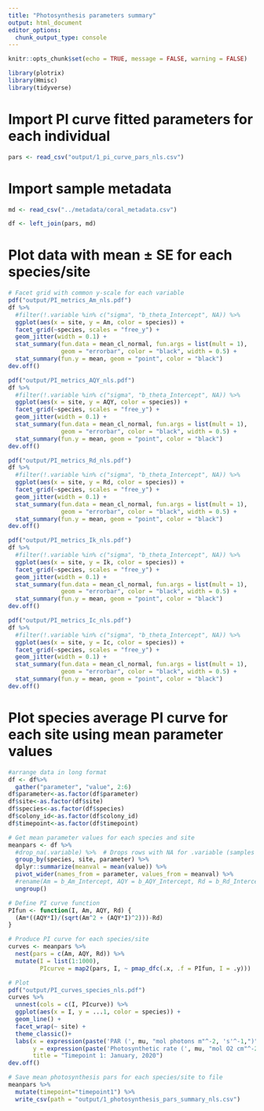 ```yaml
---
title: "Photosynthesis parameters summary"
output: html_document
editor_options: 
  chunk_output_type: console
---
```


```r
knitr::opts_chunk$set(echo = TRUE, message = FALSE, warning = FALSE)
```

```r
library(plotrix)
library(Hmisc)
library(tidyverse)
```

# Import PI curve fitted parameters for each individual
```r
pars <- read_csv("output/1_pi_curve_pars_nls.csv")
```

# Import sample metadata
```r
md <- read_csv("../metadata/coral_metadata.csv")

df <- left_join(pars, md)
```

# Plot data with mean ± SE for each species/site
```r
# Facet grid with common y-scale for each variable
pdf("output/PI_metrics_Am_nls.pdf")
df %>%
  #filter(!.variable %in% c("sigma", "b_theta_Intercept", NA)) %>%
  ggplot(aes(x = site, y = Am, color = species)) +
  facet_grid(~species, scales = "free_y") +
  geom_jitter(width = 0.1) +
  stat_summary(fun.data = mean_cl_normal, fun.args = list(mult = 1),    # Plot standard error
               geom = "errorbar", color = "black", width = 0.5) +
  stat_summary(fun.y = mean, geom = "point", color = "black")   
dev.off()

pdf("output/PI_metrics_AQY_nls.pdf")
df %>%
  #filter(!.variable %in% c("sigma", "b_theta_Intercept", NA)) %>%
  ggplot(aes(x = site, y = AQY, color = species)) +
  facet_grid(~species, scales = "free_y") +
  geom_jitter(width = 0.1) +
  stat_summary(fun.data = mean_cl_normal, fun.args = list(mult = 1),    # Plot standard error
               geom = "errorbar", color = "black", width = 0.5) +
  stat_summary(fun.y = mean, geom = "point", color = "black")   
dev.off()

pdf("output/PI_metrics_Rd_nls.pdf")
df %>%
  #filter(!.variable %in% c("sigma", "b_theta_Intercept", NA)) %>%
  ggplot(aes(x = site, y = Rd, color = species)) +
  facet_grid(~species, scales = "free_y") +
  geom_jitter(width = 0.1) +
  stat_summary(fun.data = mean_cl_normal, fun.args = list(mult = 1),    # Plot standard error
               geom = "errorbar", color = "black", width = 0.5) +
  stat_summary(fun.y = mean, geom = "point", color = "black")   
dev.off()

pdf("output/PI_metrics_Ik_nls.pdf")
df %>%
  #filter(!.variable %in% c("sigma", "b_theta_Intercept", NA)) %>%
  ggplot(aes(x = site, y = Ik, color = species)) +
  facet_grid(~species, scales = "free_y") +
  geom_jitter(width = 0.1) +
  stat_summary(fun.data = mean_cl_normal, fun.args = list(mult = 1),    # Plot standard error
               geom = "errorbar", color = "black", width = 0.5) +
  stat_summary(fun.y = mean, geom = "point", color = "black")   
dev.off()

pdf("output/PI_metrics_Ic_nls.pdf")
df %>%
  #filter(!.variable %in% c("sigma", "b_theta_Intercept", NA)) %>%
  ggplot(aes(x = site, y = Ic, color = species)) +
  facet_grid(~species, scales = "free_y") +
  geom_jitter(width = 0.1) +
  stat_summary(fun.data = mean_cl_normal, fun.args = list(mult = 1),    # Plot standard error
               geom = "errorbar", color = "black", width = 0.5) +
  stat_summary(fun.y = mean, geom = "point", color = "black")   
dev.off()
```

# Plot species average PI curve for each site using mean parameter values
```r
#arrange data in long format
df <- df%>%
  gather("parameter", "value", 2:6)
df$parameter<-as.factor(df$parameter)
df$site<-as.factor(df$site)
df$species<-as.factor(df$species)
df$colony_id<-as.factor(df$colony_id)
df$timepoint<-as.factor(df$timepoint)

# Get mean parameter values for each species and site
meanpars <- df %>%
  #drop_na(.variable) %>%  # Drops rows with NA for .variable (samples that failed PI curve fitting)
  group_by(species, site, parameter) %>%
  dplyr::summarize(meanval = mean(value)) %>%
  pivot_wider(names_from = parameter, values_from = meanval) %>%
  #rename(Am = b_Am_Intercept, AQY = b_AQY_Intercept, Rd = b_Rd_Intercept, theta = b_theta_Intercept) %>%
  ungroup()

# Define PI curve function
PIfun <- function(I, Am, AQY, Rd) {
  (Am*((AQY*I)/(sqrt(Am^2 + (AQY*I)^2)))-Rd)
}

# Produce PI curve for each species/site
curves <- meanpars %>%
  nest(pars = c(Am, AQY, Rd)) %>%
  mutate(I = list(1:1000),
         PIcurve = map2(pars, I, ~ pmap_dfc(.x, .f = PIfun, I = .y)))   # curve for each par set and Irradiance

# Plot
pdf("output/PI_curves_species_nls.pdf")
curves %>% 
  unnest(cols = c(I, PIcurve)) %>%
  ggplot(aes(x = I, y = ...1, color = species)) +
  geom_line() +
  facet_wrap(~ site) +
  theme_classic()+
  labs(x = expression(paste('PAR (', mu, "mol photons m"^-2, 's'^-1,")")),
       y = expression(paste('Photosynthetic rate (', mu, "mol O2 cm"^-2, 'h'^-1,")")),
       title = "Timepoint 1: January, 2020")
dev.off()

# Save mean photosynthesis pars for each species/site to file
meanpars %>%
  mutate(timepoint="timepoint1") %>%
  write_csv(path = "output/1_photosynthesis_pars_summary_nls.csv")
```
